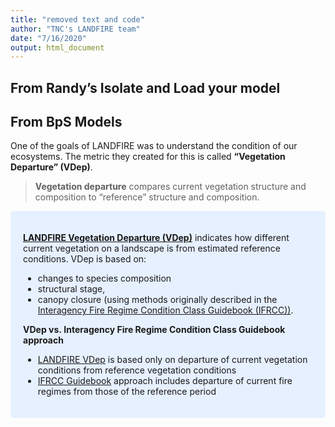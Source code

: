 ```yaml
---
title: "removed text and code"
author: "TNC's LANDFIRE team"
date: "7/16/2020"
output: html_document
---
```

## From Randy's Isolate and Load your model



## From BpS Models

One of the goals of LANDFIRE was to understand the condition of our ecosystems. The metric they created for this is called **"Vegetation Departure" (VDep)**. 

>**Vegetation departure** compares current vegetation structure and composition to "reference" structure and composition. 

<style>
div.blue { background-color:#e6f0ff; border-radius: 5px; padding: 20px;}
</style>
<div class = "blue">

[**LANDFIRE Vegetation Departure (VDep)**](https://www.landfire.gov/vdep.php) indicates how different current vegetation on a landscape is from estimated reference conditions. VDep is based on:

* changes to species composition
* structural stage, 
* canopy closure (using methods originally described in the [Interagency Fire Regime Condition Class Guidebook (IFRCC))](https://www.landfire.gov/frcc/documents/FRCC_Guidebook_2010_final.pdf). 

**VDep vs. Interagency Fire Regime Condition Class Guidebook approach**

* [LANDFIRE VDep](https://www.landfire.gov/vdep.php) is based only on departure of current vegetation conditions from reference vegetation conditions
* [IFRCC Guidebook](https://www.landfire.gov/frcc/documents/FRCC_Guidebook_2010_final.pdf) approach includes departure of current fire regimes from those of the reference period
</div>
<br>